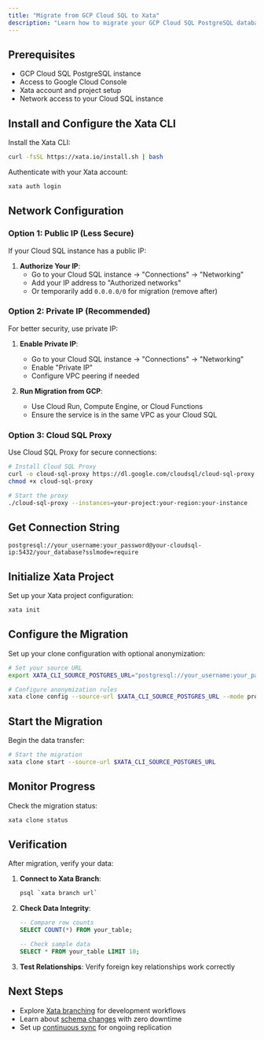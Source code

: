 ```yaml
---
title: "Migrate from GCP Cloud SQL to Xata"
description: "Learn how to migrate your GCP Cloud SQL PostgreSQL database to Xata using xata clone. Step-by-step instructions for configuring the migration."
---
```


## Prerequisites

- GCP Cloud SQL PostgreSQL instance
- Access to Google Cloud Console
- Xata account and project setup
- Network access to your Cloud SQL instance

## Install and Configure the Xata CLI

Install the Xata CLI:

```bash
curl -fsSL https://xata.io/install.sh | bash
```

Authenticate with your Xata account:

```bash
xata auth login
```

## Network Configuration

### Option 1: Public IP (Less Secure)

If your Cloud SQL instance has a public IP:

1. **Authorize Your IP**:
   - Go to your Cloud SQL instance → "Connections" → "Networking"
   - Add your IP address to "Authorized networks"
   - Or temporarily add `0.0.0.0/0` for migration (remove after)

### Option 2: Private IP (Recommended)

For better security, use private IP:

1. **Enable Private IP**:
   - Go to your Cloud SQL instance → "Connections" → "Networking"
   - Enable "Private IP"
   - Configure VPC peering if needed

2. **Run Migration from GCP**:
   - Use Cloud Run, Compute Engine, or Cloud Functions
   - Ensure the service is in the same VPC as your Cloud SQL

### Option 3: Cloud SQL Proxy

Use Cloud SQL Proxy for secure connections:

```bash
# Install Cloud SQL Proxy
curl -o cloud-sql-proxy https://dl.google.com/cloudsql/cloud-sql-proxy.linux.amd64
chmod +x cloud-sql-proxy

# Start the proxy
./cloud-sql-proxy --instances=your-project:your-region:your-instance
```

## Get Connection String

```
postgresql://your_username:your_password@your-cloudsql-ip:5432/your_database?sslmode=require
```

## Initialize Xata Project

Set up your Xata project configuration:

```bash
xata init
```

## Configure the Migration

Set up your clone configuration with optional anonymization:

```bash
# Set your source URL
export XATA_CLI_SOURCE_POSTGRES_URL="postgresql://your_username:your_password@your-cloudsql-ip:5432/your_database?sslmode=require"

# Configure anonymization rules
xata clone config --source-url $XATA_CLI_SOURCE_POSTGRES_URL --mode prompt
```

## Start the Migration

Begin the data transfer:

```bash
# Start the migration
xata clone start --source-url $XATA_CLI_SOURCE_POSTGRES_URL
```

## Monitor Progress

Check the migration status:

```bash
xata clone status
```

## Verification

After migration, verify your data:

1. **Connect to Xata Branch**:
   ```bash
   psql `xata branch url`
   ```

2. **Check Data Integrity**:
   ```sql
   -- Compare row counts
   SELECT COUNT(*) FROM your_table;
   
   -- Check sample data
   SELECT * FROM your_table LIMIT 10;
   ```

3. **Test Relationships**: Verify foreign key relationships work correctly

## Next Steps

- Explore [Xata branching](/core-concepts/branching) for development workflows
- Learn about [schema changes](/core-concepts/schema-changes) with zero downtime
- Set up [continuous sync](/tutorials/create-staging-replica) for ongoing replication 